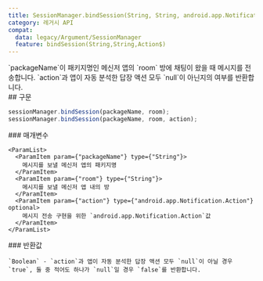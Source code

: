 ```yaml
---
title: SessionManager.bindSession(String, String, android.app.Notification.Action?)
category: 레거시 API
compat:
  data: legacy/Argument/SessionManager
  feature: bindSession(String,String,Action$)
---
```


<Section>
  `packageName`이 패키지명인 메신저 앱의 `room` 방에 채팅이 왔을 때 메시지를 전송합니다. `action`과 앱이 자동 분석한 답장 액션 모두 `null`이 아닌지의 여부를 반환합니다.
</Section>
<Section>
  ## 구문

  ~~~js
  sessionManager.bindSession(packageName, room);
  sessionManager.bindSession(packageName, room, action);
  ~~~

  <Section>
    ### 매개변수

    <ParamList>
      <ParamItem param={"packageName"} type={"String"}>
        메시지를 보낼 메신저 앱의 패키지명
      </ParamItem>
      <ParamItem param={"room"} type={"String"}>
        메시지를 보낼 메신저 앱 내의 방
      </ParamItem>
      <ParamItem param={"action"} type={"android.app.Notification.Action"} optional>
        메시지 전송 구현을 위한 `android.app.Notification.Action`값
      </ParamItem>
    </ParamList>
  </Section>
  <Section>
    ### 반환값

    `Boolean` - `action`과 앱이 자동 분석한 답장 액션 모두 `null`이 아닐 경우 `true`, 둘 중 적어도 하나가 `null`일 경우 `false`를 반환합니다.
  </Section>
</Section>